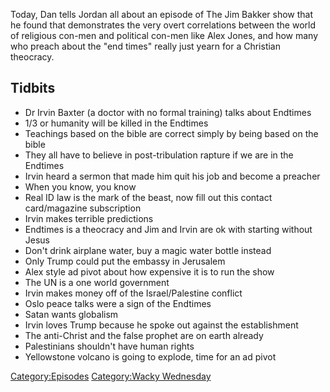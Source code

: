 {{Episode
    | title           = Pay-To-Play Satan Fears
    | caption         = [https://knowledgefight.libsyn.com/knowledge-fight-pay-to-play-satan-fears Listen to this episode on Libsyn]
    | episodeNumber   = 182
    | length          = 01:13:37
    | episodeType     = [[:Category:Wacky Wednesday|Wacky Wednesday]]
    | appearance      = [[Ricky Bakker]], [[Jim Bakker]], [[Irvin Baxter]], [[Jim Bakker's Unknown Sister]]
    | previousEpisode = [[181: August 16, 2016]]
    | nextEpisode     = [[InfoWars Roulette #2]]
}}

{{Stub}}

Today, Dan tells Jordan all about an episode of The Jim Bakker show that he found that demonstrates the very overt correlations between the world of religious con-men and political con-men like Alex Jones, and how many who preach about the "end times" really just yearn for a Christian theocracy.

==Tidbits==

*Dr Irvin Baxter (a doctor with no formal training) talks about Endtimes
*1/3 or humanity will be killed in the Endtimes
*Teachings based on the bible are correct simply by being based on the bible
*They all have to believe in post-tribulation rapture if we are in the Endtimes
*Irvin heard a sermon that made him quit his job and become a preacher
*When you know, you know
*Real ID law is the mark of the beast, now fill out this contact card/magazine subscription
*Irvin makes terrible predictions
*Endtimes is a theocracy and Jim and Irvin are ok with starting without Jesus
*Don't drink airplane water, buy a magic water bottle instead
*Only Trump could put the embassy in Jerusalem
*Alex style ad pivot about how expensive it is to run the show
*The UN is a one world government
*Irvin makes money off of the Israel/Palestine conflict
*Oslo peace talks were a sign of the Endtimes
*Satan wants globalism
*Irvin loves Trump because he spoke out against the establishment
*The anti-Christ and the false prophet are on earth already
*Palestinians shouldn't have human rights
*Yellowstone volcano is going to explode, time for an ad pivot

[[Category:Episodes]]
[[Category:Wacky Wednesday]]